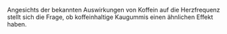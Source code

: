 Angesichts der bekannten Auswirkungen von Koffein auf die Herzfrequenz stellt sich die Frage, ob koffeinhaltige Kaugummis einen ähnlichen Effekt haben.
